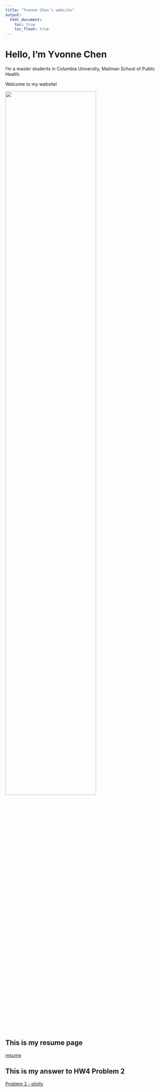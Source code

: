 ```yaml
---
title: "Yvonne Chen's website"
output: 
  html_document:
    toc: true
    toc_float: true
---
```


# Hello, I'm Yvonne Chen

I'm a master students in Columbia University, Mailman School of Public Health.

Welcome to my website!

<img src="image/myself.jpg" style="width:75%">


## This is my resume page

[resume](resume.html)

## This is my answer to HW4 Problem 2
[Problem 2 - plotly](plotly.html)




